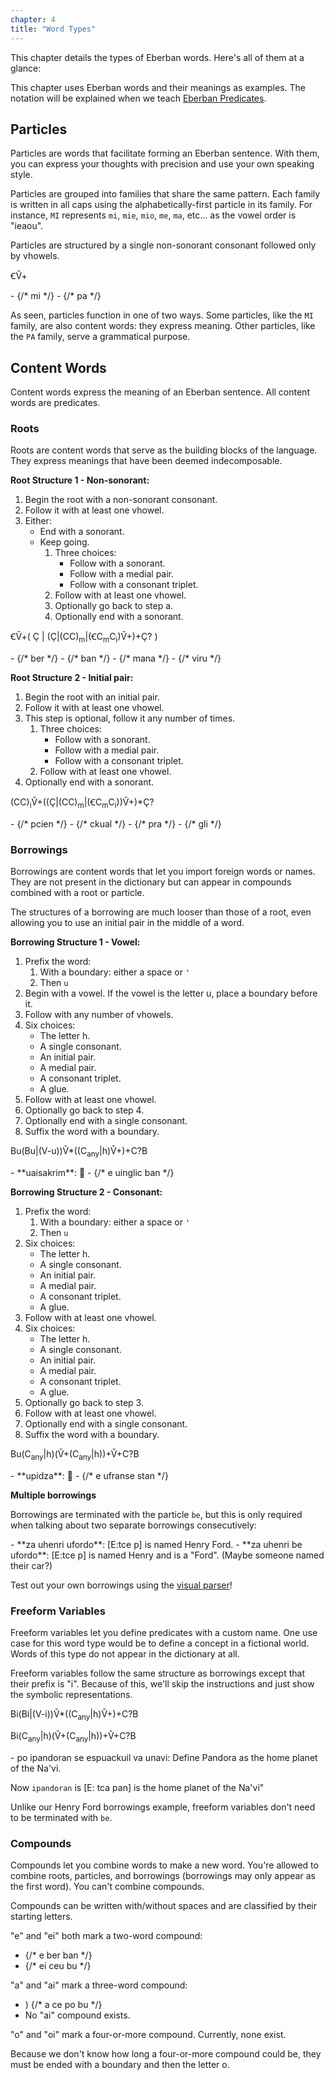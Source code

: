 ```yaml
---
chapter: 4
title: "Word Types"
---
```


This chapter details the types of Eberban words. Here's all of them at a glance:

<WordTypes client:load />

This chapter uses Eberban words and their meanings as examples. The notation
will be explained when we teach [Eberban Predicates](/chapters/eberban-predicates).

## Particles

<Info type="jargon" title="Particles">
Particles are words that facilitate forming an Eberban sentence. With them, you
can express your thoughts with precision and use your own speaking style.
</Info>

Particles are grouped into families that share the same pattern. Each family is
written in all caps using the alphabetically-first particle in its family. For
instance, `MI` represents `mi`, `mie`, `mio`, `me`, `ma`, etc... as the vowel
order is "ieaou".

Particles are structured by a single non-sonorant consonant followed only by
vhowels.

<Symbolic>ꞒV̌+</Symbolic>

<Info type="examples">
- <DictEntry client:load id="unfcuerxgm" /> {/* mi */}
- <DictEntry client:load id="awzbv8iu8c" /> {/* pa */}
</Info>

As seen, particles function in one of two ways. Some particles, like the `MI`
family, are also content words: they express meaning. Other particles, like the 
`PA` family, serve a grammatical purpose.

## Content Words

<Info type="jargon" title="Content Words">
Content words express the meaning of an Eberban sentence. All content words are
predicates.
</Info>

### Roots

<Info type="jargon" title="Roots">
Roots are content words that serve as the building blocks of the language. They
express meanings that have been deemed indecomposable.
</Info>

**Root Structure 1 - Non-sonorant:**

1. Begin the root with a non-sonorant consonant.
1. Follow it with at least one vhowel.
1. Either:
   - End with a sonorant.
   - Keep going.
      1. Three choices:
         - Follow with a sonorant.
         - Follow with a medial pair.
         - Follow with a consonant triplet.
      1. Follow with at least one vhowel.
      1. Optionally go back to step a.
      1. Optionally end with a sonorant.

<Symbolic>ꞒV̌+( Ç | (Ç|(CC)<sub>m</sub>|(ꞒC<sub>m</sub>C<sub>i</sub>)V̌+)+Ç? )</Symbolic>

<Info type="examples">
- <DictEntry client:load id="vz1h8ccnmh" /> {/* ber */}
- <DictEntry client:load id="pwmxutektw" /> {/* ban */}
- <DictEntry client:load id="la6bqysk7n" /> {/* mana */}
- <DictEntry client:load id="r9jofkaowc" /> {/* viru */}
</Info>

**Root Structure 2 - Initial pair:**

1. Begin the root with an initial pair.
1. Follow it with at least one vhowel.
1. This step is optional, follow it any number of times.
   1. Three choices:
      - Follow with a sonorant.
      - Follow with a medial pair.
      - Follow with a consonant triplet.
   1. Follow with at least one vhowel.
1. Optionally end with a sonorant.

<Symbolic>(CC)<sub>i</sub>V̌+((Ç|(CC)<sub>m</sub>|(ꞒC<sub>m</sub>C<sub>i</sub>))V̌+)*Ç?</Symbolic>

<Info type="examples">
- <DictEntry client:load id="0uujkotag5" /> {/* pcien */}
- <DictEntry client:load id="i24b50cv0l" /> {/* ckual */}
- <DictEntry client:load id="scjlbqkhj0" /> {/* pra */}
- <DictEntry client:load id="r7wbdwqgm0" /> {/* gli */}
</Info>

### Borrowings

<Info type="jargon" title="Borrowings">
Borrowings are content words that let you import foreign words or names. They
are not present in the dictionary but can appear in compounds combined with a
root or particle.
</Info>

The structures of a borrowing are much looser than those of a root, even
allowing you to use an initial pair in the middle of a word.

**Borrowing Structure 1 - Vowel:**

1. Prefix the word:
   1. With a boundary: either a space or `'`
   1. Then `u`
1. Begin with a vowel. If the vowel is the letter u, place a boundary before it.
1. Follow with any number of vhowels.
1. Six choices:
   - The letter h.
   - A single consonant.
   - An initial pair.
   - A medial pair.
   - A consonant triplet.
   - A glue.
1. Follow with at least one vhowel.
1. Optionally go back to step 4.
1. Optionally end with a single consonant.
1. Suffix the word with a boundary.

<Symbolic>Bu(Bu|(V-u))V̌*((C<sub>any</sub>|h)V̌+)+C?B</Symbolic>

<Info type="examples">
- **uaisakrim**: 🍨
- <DictEntry client:load id="funyada7wl" /> {/* e uinglic ban */}
</Info>

**Borrowing Structure 2 - Consonant:**

1. Prefix the word:
   1. With a boundary: either a space or `'`
   1. Then `u`
1. Six choices:
   - The letter h.
   - A single consonant.
   - An initial pair.
   - A medial pair.
   - A consonant triplet.
   - A glue.
1. Follow with at least one vhowel.
1. Six choices:
   - The letter h.
   - A single consonant.
   - An initial pair.
   - A medial pair.
   - A consonant triplet.
   - A glue.
1. Optionally go back to step 3.
1. Follow with at least one vhowel.
1. Optionally end with a single consonant.
1. Suffix the word with a boundary.

<Symbolic>Bu(C<sub>any</sub>|h)(V̌+(C<sub>any</sub>|h))+V̌+C?B</Symbolic>

<Info type="examples">
- **upidza**: 🍕
- <DictEntry client:load id="ql0k4zdkcv" /> {/* e ufranse stan */}
</Info>

**Multiple borrowings**

Borrowings are terminated with the particle `be`, but this is only required when
talking about two separate borrowings consecutively:

<Info type="examples">
- **za uhenri ufordo**: [E:tce p] is named Henry Ford.
- **za uhenri be ufordo**: [E:tce p] is named Henry and is a "Ford". (Maybe
someone named their car?)
</Info>

Test out your own borrowings using the
[visual&nbsp;parser](https://eberban.github.io/eberban/web/parser_box_glosser.html)!

### Freeform Variables

<Info type="jargon" title="Freeform Variables">
Freeform variables let you define predicates with a custom name. One use
case for this word type would be to define a concept in a fictional world. Words
of this type do not appear in the dictionary at all.
</Info>

Freeform variables follow the same structure as borrowings except that
their prefix is "i". Because of this, we'll skip the instructions and just show
the symbolic representations.

<Symbolic prefix="Vowel" spaces={6} hasTable={false}>Bi(Bi|(V-i))V̌*((C<sub>any</sub>|h)V̌+)+C?B</Symbolic>

<Symbolic prefix="Consonant" spaces={3}>Bi(C<sub>any</sub>|h)(V̌+(C<sub>any</sub>|h))+V̌+C?B</Symbolic>

<Info type="examples">
- po ipandoran se espuackuil va unavi: Define Pandora as the home planet of
the Na'vi.

Now `ipandoran` is [E: tca pan] is the home planet of the Na'vi"
</Info>

Unlike our Henry Ford borrowings example, freeform&nbsp;variables don't need to
be terminated with `be`.

### Compounds

<Info type="jargon" title="Compounds">
Compounds let you combine words to make a new word. You're allowed to combine
roots, particles, and borrowings (borrowings may only appear as the first word).
You can't combine compounds.
</Info>

Compounds can be written with/without spaces and are classified by their
starting letters.

<Info type="examples">
"e" and "ei" both mark a two-word compound:

- <DictEntry client:load id="funyada7wl" /> {/* e ber ban */}
- <DictEntry client:load id="b0pxo862df" /> {/* ei ceu bu */}

"a" and "ai" mark a three-word compound:

- <DictEntry client:load id="jpvb7ytjfg" />) {/* a ce po bu */}
- No "ai" compound exists.

"o" and "oi" mark a four-or-more compound. Currently, none exist.
</Info>

Because we don't know how long a four-or-more compound could be, they must be
ended with a boundary and then the letter o.
